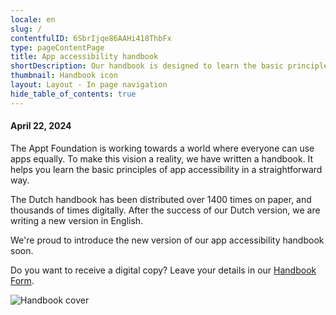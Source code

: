 ```yaml
---
locale: en
slug: /
contentfulID: 6SbrIjqe86AAHi418ThbFx
type: pageContentPage
title: App accessibility handbook
shortDescription: Our handbook is designed to learn the basic principles of app accessibility in straightforward way. 
thumbnail: Handbook icon
layout: Layout - In page navigation
hide_table_of_contents: true
---
```


#### April 22, 2024

The Appt Foundation is working towards a world where everyone can use apps equally. To make this vision a reality, we have written a handbook. It helps you learn the basic principles of app accessibility in a straightforward way.

The Dutch handbook has been distributed over 1400 times on paper, and thousands of times digitally. After the success of our Dutch version, we are writing a new version in English.

We're proud to introduce the new version of our app accessibility handbook soon. 

Do you want to receive a digital copy? Leave your details in our [Handbook Form](https://appt.li/handbook-form).

<Image src="/img/light/5ProMobile09072021ZA-27.jpg" alt="Handbook cover"/>